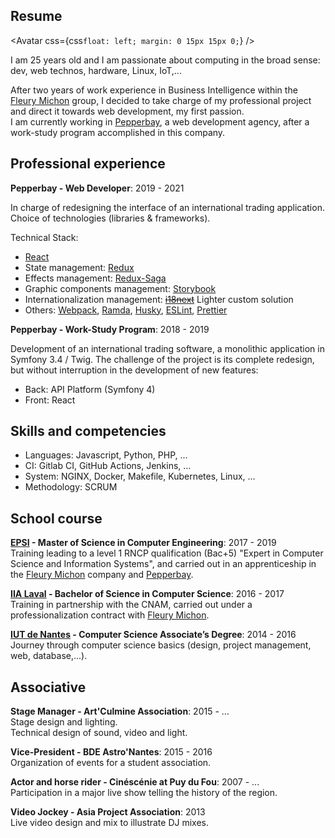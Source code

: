 
<SEO title="Resume" />

<article>

<h1>Resume</h1>

<Avatar
  css={css`
    float: left;
    margin: 0 15px 15px 0;
  `}
/>

I am 25 years old and I am passionate about computing in the broad sense:
dev, web technos, hardware, Linux, IoT,...

After two years of work experience in Business Intelligence within the [Fleury Michon](https://www.fleurymichon.fr/) group, I decided to take charge of my professional project and direct it towards web development, my first passion.  
I am currently working in [Pepperbay](https://www.pepperbay.fr/), a web development agency, after a work-study program accomplished in this company.

## Professional experience

**Pepperbay - Web Developer**: 2019 - 2021

In charge of redesigning the interface of an international trading application.  
Choice of technologies (libraries & frameworks).

Technical Stack:

- [React](https://reactjs.org/)
- State management: [Redux](https://redux.js.org/)
- Effects management: [Redux-Saga](https://redux-saga.js.org/)
- Graphic components management: [Storybook](https://storybook.js.org/)
- Internationalization management: ~~[i18next](https://www.i18next.com/)~~ Lighter custom solution
- Others: [Webpack](https://webpack.js.org/), [Ramda](https://ramdajs.com/), [Husky](https://github.com/typicode/husky), [ESLint](https://eslint.org/), [Prettier](https://prettier.io/)

**Pepperbay - Work-Study Program**: 2018 - 2019

Development of an international trading software, a monolithic application in Symfony 3.4 / Twig.
The challenge of the project is its complete redesign, but without interruption in the development of new features:

- Back: API Platform (Symfony 4)
- Front: React

## Skills and competencies

- Languages: Javascript, Python, PHP, ...
- CI: Gitlab CI, GitHub Actions, Jenkins, ...
- System: NGINX, Docker, Makefile, Kubernetes, Linux, ...
- Methodology: SCRUM

## School course

**[EPSI](http://www.epsi.fr/) - Master of Science in Computer Engineering**: 2017 - 2019  
Training leading to a level 1 RNCP qualification (Bac+5) "Expert in Computer Science and Information Systems", and carried out in an apprenticeship in the [Fleury Michon](https://www.fleurymichon.fr/) company and [Pepperbay](https://www.pepperbay.fr/).

**[IIA Laval](http://iia-laval.fr/) - Bachelor of Science in Computer Science**: 2016 - 2017  
Training in partnership with the CNAM, carried out under a professionalization contract with [Fleury Michon](https://www.fleurymichon.fr/).

**[IUT de Nantes](https://iutnantes.univ-nantes.fr/formations/dut-bac-2-/dut-informatique-2019469.kjsp) - Computer Science Associate’s Degree**: 2014 - 2016  
Journey through computer science basics (design, project management, web, database,...).

## Associative

**Stage Manager - Art'Culmine Association**: 2015 - ...  
Stage design and lighting.  
Technical design of sound, video and light.

**Vice-President - BDE Astro'Nantes**: 2015 - 2016  
Organization of events for a student association.

**Actor and horse rider - Cinéscénie at Puy du Fou**: 2007 - ...  
Participation in a major live show telling the history of the region.

**Video Jockey - Asia Project Association**: 2013  
Live video design and mix to illustrate DJ mixes.

</article>
